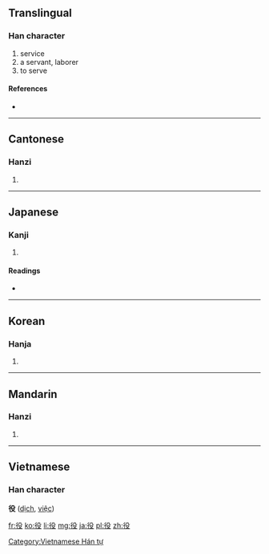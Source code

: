 ==Translingual==

===Han character===
{{Han char|rn=60|rad=彳|as=04|sn=7|four=2724<sub>7</sub>|canj=竹人竹弓水 (HOHNE)|ids=⿰[[彳]][[殳]]}}

# service
# a servant, laborer
# to serve

====References====
* {{Han ref|kx=0365.180|dkj=10057|dj=0685.120|hdz=20814.230|uh=5F79|ud=24441|bh=A7D0|bd=42960}}

----

==Cantonese==

===Hanzi===
{{yue-hanzi|jyut=|y=yik6}}

# {{defn|Cantonese|sort=彳04}}

----

==Japanese==

===Kanji===
{{ja-kanji|grade=3|rs=彳04}}

# {{defn|Japanese|sort=彳04}}

====Readings====
* {{ja-readings|on=[[やく]] (yaku), [[えき]] (eki)|kun=[[つとめ]] (tsutome), [[えだち]] (edachi)}}

----

==Korean==

===Hanja===
{{ko-hanja|hangeul=역|eumhun=|rv=yeok|mr=yŏk|y=yek}}

# {{defn|Korean|sort=彳04}}

----

==Mandarin==

===Hanzi===
{{cmn-hanzi|pin=[[yì]] ([[yi4]])|wg=i<sup>4</sup>}}
#{{defn|Mandarin|sort=彳04}}

----

==Vietnamese==
===Han character===
'''役''' ([[dịch]], [[việc]])

[[Category:Vietnamese Hán tự]]

[[fr:役]]
[[ko:役]]
[[li:役]]
[[mg:役]]
[[ja:役]]
[[pl:役]]
[[zh:役]]